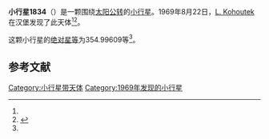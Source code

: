 {{Infobox planet
| bgcolour = #FFFFC0
| name = 1834 Palach
| symbol = 
| image = 
| caption = 
| discovery = yes
| discovery_ref = 
| discoverer = [[L._Kohoutek|L. Kohoutek]]
| discovery_site = [[汉堡|汉堡]] 
| discovered = 1969年8月22日
| designations = yes
| mp_name = 
| named_after = 
| alt_names = 
| mp_category = [[主带小行星|主带小行星]]
| orbit_ref = <ref name="a">[http://ssd.jpl.nasa.gov/sbdb.cgi?sstr=1834 1834 Palach] {{Wayback|url=http://ssd.jpl.nasa.gov/sbdb.cgi?sstr=1834 |date=20201121165647 }}，小行星數據庫瀏覽器（JPL Small-Body Database Browser）－[[美国国家航空航天局|美国国家航空航天局]]喷气推进实验室</ref>
| epoch = 2456400.5 (2013年4月18日更新)
| aphelion = {{convert|3.2397242|AU|km|3|abbr=on|lk=out}}
| perihelion = {{convert|2.8188678|AU|km|3|abbr=on}}
| semimajor = {{convert|3.0292960|AU|km|3|abbr=on}}
| eccentricity = 0.0694644
| period = 1925.799172 [[日|日]]<br />5.27[[儒略年|儒略年]]
| avg_speed = 
| inclination = 9.44709
| asc_node = 268.24630
| mean_anomaly = 
| arg_peri = 354.99609
| satellites = 
| physical_characteristics = yes
| dimensions = 
| mass = 
| density = 
| surface_grav = 
| escape_velocity = 
| sidereal_day = 
| axial_tilt = 
| pole_ecliptic_lat = 
| pole_ecliptic_lon = 
| albedo = 
| temperatures= 
| temp_name1 = 
| mean_temp_1 = 
| max_temp_1 = 
| temp_name2 = 
| max_temp_2 = 
| spectral_type = 
| abs_magnitude = 354.99609
}}

'''小行星1834'''（{{lang-en|1834 Palach}}）是一颗围绕[[太阳|太阳]][[公转|公转]]的[[小行星|小行星]]。1969年8月22日，[[L._Kohoutek|L. Kohoutek]]在汉堡发现了此天体<ref name="a" /><ref>{{cite news|title=小行星列表|url=http://cfa-www.harvard.edu/iau/lists/NumberedMPs.txt|accessdate=2013-07-08|newspaper=哈佛大学|archive-date=2008-05-17|archive-url=https://web.archive.org/web/20080517010638/http://cfa-www.harvard.edu/iau/lists/NumberedMPs.txt|dead-url=no}}</ref>。

这颗小行星的[[绝对星等|绝对星等]]为354.99609等<ref name="a" />。

==参考文献==
{{reflist}}
{{Minor Planet Number|[[小行星1833|小行星1833]]|[[小行星1835|小行星1835]]}}

{{小天体}}

[[Category:小行星带天体|Category:小行星带天体]]
[[Category:1969年发现的小行星|Category:1969年发现的小行星]]

{{asteroid-stub}}